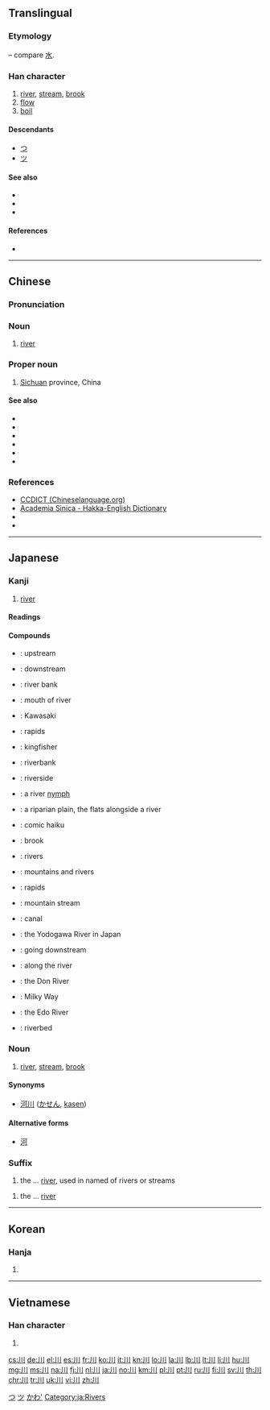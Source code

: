 {{also|州|巛}}
==Translingual==
{{stroke order|type=animate}}

===Etymology===
{{Han etyl}}
{{liushu|p}} – compare [[水]].

===Han character===
{{Han char|rn=47|rad=巛|as=00|sn=3|var=2|four=22000|canj=LLL}}

# [[river]], [[stream]], [[brook]]
# [[flow]]
# [[boil]]

====Descendants====
* [[つ]]
* [[ツ]]

====See also====
* {{l|mul|河|sc=Hani}}
* {{l|mul|江|sc=Hani}}
* {{l|mul|溪|sc=Hani}}

====References====
* {{Han ref|kx=0323.230|dkj=08673|dj=0624.070|hdz=10032.020|uh=5DDD|ud=24029|bh=A474|bd=42100}}

[[Category:Han characters from which hiragana were derived|つ]]
[[Category:Han characters from which katakana were derived|ツ]]

----

==Chinese==
{{zh-forms|川}}

===Pronunciation===
{{zh-pron
|m=chuān
|c=cyun1
|h=pfs=chhôn
|mn=chhoan
|w=1tshoe
|mc=y
|oc=y
|cat=n,pn}}

===Noun===
{{zh-noun}}

# [[river]]

===Proper noun===
{{zh-proper noun}}

# {{label|zh|abbreviation}} [[Sichuan]] province, China

====See also====
* {{zh-l|河}}
* {{zh-l|河流}}
* {{zh-l|江}}
* {{zh-l|水流}}
* {{zh-l|溪流}}
* {{zh-l|小河}}

===References===
* [http://www.chineselanguage.org/dictionaries/?mode=view&module=chardict&query= CCDICT (Chineselanguage.org)]
* [http://minhakka.ling.sinica.edu.tw/bkg/hakyin/search.php?DETAIL=1&LIMIT=id=xxxxx&dbname=su_tian_1&graph=2 Academia Sinica - Hakka-English Dictionary]
* {{R:hak:Lau 1997}}
* {{thcwdq|川}}

----

==Japanese==

===Kanji===
{{ja-kanji|grade=1|rs=巛00}}

# [[river]]

====Readings====
{{ja-readings
|goon=[[せん]] (sen)
|kanon=[[せん]] (sen)
|kun=[[かわ]] (kawa)
|nanori=[[か]] (ka), [[こ]] (ko), [[さわ]] (sawa)
}}

====Compounds====
{{der-top3|Compounds}}
* {{l|ja|川上|tr=[[かわかみ]], [[kawakami]]}}: upstream
* {{l|ja|川下|tr=[[かわしも]], [[kawashimo]]}}: downstream
* {{l|ja|川岸|tr=[[かわぎし]], [[kawagishi]]}}: river bank
* {{l|ja|川口|tr=[[かわぐち]], [[kawaguchi]]}}: mouth of river
* {{l|ja|川崎|tr=[[かわさき]], [[Kawasaki]]}}: Kawasaki
* {{l|ja|川瀬|tr=[[かわせ]], [[kawase]]}}: rapids
* {{l|ja|川蝉|tr=[[かわせみ]], [[kawasemi]]}}: kingfisher
* {{l|ja|川端|tr=[[かわばた]], [[kawabata]]}}: riverbank
* {{l|ja|川縁|tr=[[かわぶち]], [[kawabuchi]]; [[かわべり]], [[kawaberi]]}}: riverside
{{der-mid3}}
* {{l|ja|川嫁|tr=[[かわよめ]], [[kawayome]]}}: a river [[nymph]]
* {{l|ja|川原|tr=[[かわら]], [[kawara]]}}: a riparian plain, the flats alongside a river
* {{l|ja|川柳|tr=[[せんりゅう]], [[senryū]]}}: comic haiku
* {{l|ja|小川|tr=[[おがわ]], [[ogawa]]}}: brook
* {{l|ja|河川|tr=[[かせん]], [[kasen]]}}: rivers
* {{l|ja|山川|tr=[[さんせん]], [[sansen]]}}: mountains and rivers
* {{l|ja|滝川|tr=[[たきがわ]], [[takigawa]]}}: rapids
* {{l|ja|谷川|tr=[[たにがわ]], [[tanigawa]]}}: mountain stream
{{der-mid3}}
* {{l|ja|堀川|tr=[[ほりかわ]], [[horikawa]]}}: canal
* {{l|ja|淀川|tr=[[よどがわ]], [[Yodogawa]]}}: the Yodogawa River in Japan
* {{l|ja|川下り|tr=[[かわくだり]], [[kawakudari]]}}: going downstream
* {{l|ja|川沿い|tr=[[かわぞい]], [[kawazoi]]}}: along the river
* {{l|ja|ドン川|tr=[[どんがわ]], [[Dongawa]]}}: the Don River
* {{l|ja|天の川|tr=[[あまのがわ]], [[amanogawa]]}}: Milky Way
* {{l|ja|江戸川|tr=[[えどがわ]], [[Edogawa]]}}: the Edo River
* {{l|ja|河川敷|tr=[[かせんしき]], [[kasenshiki]]}}: riverbed
{{der-bottom}}

===Noun===
{{ja-noun|かわ}}

# [[river]], [[stream]], [[brook]]

====Synonyms====
* [[河川]] ([[かせん]], [[kasen]])

====Alternative forms====
* [[河]]

===Suffix===
{{ja-pos|かわ|suffix}}

# the ... [[river]], used in named of rivers or streams

{{ja-pos|がわ|suffix}}

# the ... [[river]]

[[Category:1000 Japanese basic words|かわ']]
[[Category:ja:Rivers]]

----

==Korean==

===Hanja===
{{ko-hanja|hangeul=천|eumhun=내|rv=cheon|mr=ch'ŏn}}

# {{defn|lang=ko|sort=巛00}}

----

==Vietnamese==

===Han character===
{{vi-hantu|[[xuyên]], [[xiên]]|rs=巛00}}

# {{defn|lang=vi|sort=巛00}}

[[Category:CJKV radicals| ]]

[[cs:川]]
[[de:川]]
[[el:川]]
[[es:川]]
[[fr:川]]
[[ko:川]]
[[it:川]]
[[kn:川]]
[[lo:川]]
[[la:川]]
[[lb:川]]
[[lt:川]]
[[li:川]]
[[hu:川]]
[[mg:川]]
[[ms:川]]
[[na:川]]
[[fj:川]]
[[nl:川]]
[[ja:川]]
[[no:川]]
[[km:川]]
[[pl:川]]
[[pt:川]]
[[ru:川]]
[[fi:川]]
[[sv:川]]
[[th:川]]
[[chr:川]]
[[tr:川]]
[[uk:川]]
[[vi:川]]
[[zh:川]]